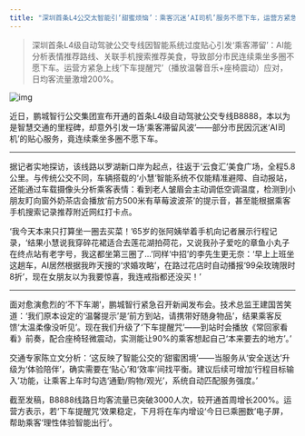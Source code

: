 ```yaml
---
title: "深圳首条L4公交太智能引‘甜蜜烦恼’：乘客沉迷‘AI司机’服务不愿下车，运营方紧急上线‘下车提醒咒’"
---
```


>深圳首条L4级自动驾驶公交专线因智能系统过度贴心引发‘乘客滞留’：AI能分析表情推荐路线、关联手机搜索推荐美食，导致部分市民连续乘坐多圈不愿下车。运营方紧急上线‘下车提醒咒’（播放温馨音乐+座椅震动）应对，日均客流量激增200%。
<!-- truncate -->

![img](./img.png)

<p>近日，鹏城智行公交集团宣布开通的首条L4级自动驾驶公交专线B8888，本以为是智慧交通的里程碑，却意外引发一场‘乘客滞留风波’——部分市民因沉迷‘AI司机’的贴心服务，竟连续乘坐多圈不愿下车。</p><hr/><p>据记者实地探访，该线路以罗湖新口岸为起点，往返于‘云食汇’美食广场，全程5.8公里。与传统公交不同，车辆搭载的‘小慧’智能系统不仅能精准避障、自动报站，还能通过车载摄像头分析乘客表情：看到老人皱眉会主动调低空调温度，检测到小朋友盯向窗外奶茶店会播放‘前方500米有草莓波波茶’的提示音，甚至能根据乘客手机搜索记录推荐附近网红打卡点。</p><p>‘我今天本来只打算坐一圈去买菜！’65岁的张阿姨举着手机向记者展示行程记录，‘结果小慧说我穿碎花裙适合去莲花湖拍荷花，又说我孙子爱吃的章鱼小丸子在终点站有老字号，我这都坐第三圈了…’同样‘中招’的李先生更无奈：‘早上上班坐这趟车，AI居然根据我昨天搜的‘求婚攻略’，在路过花店时自动播报‘99朵玫瑰限时8折’，现在女朋友以为我要惊喜，我连戒指都还没买！’</p><hr/><p>面对愈演愈烈的‘不下车潮’，鹏城智行紧急召开新闻发布会。技术总监王建国苦笑道：‘我们原本设定的‘温馨提示’是‘前方到站，请携带好随身物品’，结果乘客反馈‘太温柔像没听见’。现在我们升级了‘下车提醒咒’——到站时会播放《常回家看看》前奏，配合座椅轻微震动，实测能让90%的乘客想起自己‘本来要去的地方’。’</p><p>交通专家陈立文分析：‘这反映了智能公交的‘甜蜜困境’——当服务从‘安全送达’升级为‘体验陪伴’，确实需要在‘贴心’和‘效率’间找平衡。建议后续可增加‘行程目标输入’功能，让乘客上车时勾选‘通勤/购物/观光’，系统自动匹配服务强度。’</p><p>截至发稿，B8888线路日均客流量已突破3000人次，较开通首周增长200%。运营方表示，若‘下车提醒咒’效果稳定，下月将在车内增设‘今日已乘圈数’电子屏，帮助乘客‘理性体验智能出行’。</p>
